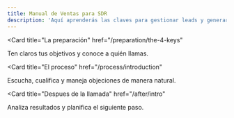 ```yaml
---
title: Manual de Ventas para SDR
description: 'Aquí aprenderás las claves para gestionar leads y generar oportunidades de venta.'
---
```


<Card
title="La preparación"
href="/preparation/the-4-keys"
>
Ten claros tus objetivos y conoce a quién llamas.
</Card>

<Card
title="El proceso"
href="/process/introduction"
>
Escucha, cualifica y maneja objeciones de manera natural.
</Card>

<Card
title="Despues de la llamada"
href="/after/intro"
>
Analiza resultados y planifica el siguiente paso.
</Card>

<CardGroup>

</CardGroup>

